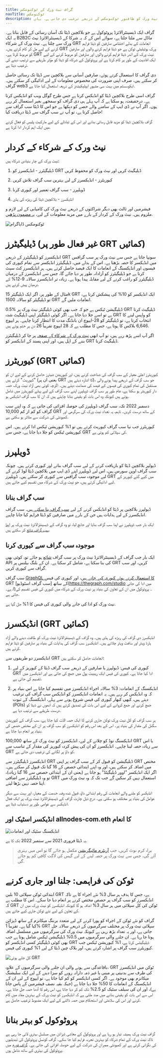 ```yaml
---
title: گراف نیٹ ورک کے ٹوکنومکس
navTitle: ٹوکنومکس
description: گراف نیٹ ورک کو طاقتور ٹوکنومکس کے ذریعے ترغیب دی جاتی ہے۔ یہاں GRT، دی گراف کی مقامی ورک یوٹیلیٹی ٹوکن کام کرنے کا طریقہ ہے.
---
```


گراف ایک ڈیسینٹرالائزڈ پروٹوکول ہے جو بلاکچین ڈیٹا تک آسان رسائی کے قابل بناتا ہے۔ یہ ایک B2B2C ماڈل سے ملتا جلتا ہے، سوائے اس کے کہ یہ شرکا کے ڈیسینٹرالائزڈ نیٹ ورک سے چلتا ہے۔ نیٹ ورک کے شرکاء GRT انعامات کے بدلے اختتامی صارفین کو ڈیٹا فراہم کرنے کے لیے مل کر کام کرتے ہیں۔ GRT ورک یوٹیلیٹی ٹوکن ہے جو ڈیٹا فراہم کرنے والوں اور صارفین کو مربوط کرتا ہے۔ GRT نیٹ ورک کے اندر ڈیٹا فراہم کرنے والوں اور صارفین کو مربوط کرنے کے لیے ایک افادیت کے طور پر کام کرتا ہے اور پروٹوکول کے شرکاء کو ڈیٹا کو مؤثر طریقے سے ترتیب دینے کی ترغیب دیتا ہے.

دی گراف کا استعمال کرتے ہوئے، صارفین آسانی سے بلاکچین سے ڈیٹا تک رسائی حاصل کر سکتے ہیں، صرف اپنی ضرورت کی مخصوص معلومات کے لیے ادائیگی کر سکتے ہیں۔ گراف web3 ایکوسسٹم میں بہت سی مشہور ایپلیکیشنز کے ذریعہ استعمال کیا جاتا ہے.

گراف اسی طرح بلاکچین ڈیٹا کو انڈیکس کرتا ہے جس طرح گوگل ویب کو انڈیکس کرتا ہے۔ درحقیقت، ہو سکتا ہے کہ آپ پہلے ہی دی گراف کو سمجھے بغیر استعمال کر رہے ہوں۔ اگر آپ نے ڈی ایپ کے سامنے والے حصے کو دیکھا ہے جو اس کا ڈیٹا سب گراف سے حاصل کرتا ہے، تو آپ نے سب گراف سے ڈیٹا دریافت کیا!

گراف بلاکچین ڈیٹا کو مزید قابل رسائی بنانے اور اس کے تبادلے کے لیے مارکیٹ پلیس کو فعال کرنے میں ایک اہم کردار ادا کرتا ہے.

# نیٹ ورک کے شرکاء کے کردار

نیٹ ورک کے چار بنیادی شرکاء ہیں:

1.  ڈیلیگیٹرز - انڈیکسرز کو GRT ڈیلیگیٹ کریں اور نیٹ ورک کو محفوظ کریں

2.  کیوریٹرز - انڈیکسرز کے لیے بہترین سب گراف تلاش کریں

3.  ڈویلپرز - سب گراف تعمیر اور کیوری کرنا

4.  انڈیکسرز - بلاکچین ڈیٹا کی ریڑھ کی ہڈی

فیشرمین اور ثالث بھی دیگر شراکتوں کے ذریعے نیٹ ورک کی کامیابی کے لیے لازم و ملزوم ہیں۔ نیٹ ورک کے کردار کے بارے میں مزید معلومات کے لیے، [یہ مضمون پڑھیں](https://thegraph.com/blog/the-graph-grt-token-economics/).

![ٹوکنومکس ڈایاگرام](/img/Tokeneconomics-Diagram@2x.png)

# ڈیلیگیٹرز (غیر فعال طور پر GRT کمائیں)

انڈیکسرز کو ڈیلیگیٹرز کے ذریعے GRT سونپا جاتا ہے جس سے نیٹ ورک پر سب گرافس میں انڈیکسر کا حصہ بڑھتا ہے۔ اس کے بدلے میں، ڈیلیگیٹرز انڈیکسر سے تمام کیوری کی فیسوں اور انڈیکسنگ کے انعامات کا ایک فیصد حاصل کرتے ہیں۔ ہر انڈیکسرز کٹ سیٹ کرتا ہے جو ڈیلیگیٹرز کو آزادانہ طور پر دیا جائے گا، جس سے انڈیکسرز کے درمیان ڈیلیگیٹرز کو راغب کرنے کے لیے مقابلہ پیدا ہوتا ہے۔ زیادہ تر انڈیکسرز سالانہ 9-12% کے درمیان پیش کرتے ہیں.

مثال کے طور پر، اگر ایک ڈیلیگیٹر 15k GRT ایک انڈیکسر کو 10% کی پیشکش کرتا ہے، تو ڈیلیگیٹر کو سالانہ 1500 GRT انعامات ملیں گے.

0.5% ڈیلیگیشن ٹیکس ہے جو کہ جب بھی کوئی ڈیلیگیٹر نیٹ ورک پر GRT ڈیلیگیٹ کرتا ہے تو اسے جلا دیا جاتا ہے۔ اگر کوئی ڈیلیگیٹر اپنی ڈیلیگیٹ شدہ GRT کو واپس لینے کا انتخاب کرتا ہے، تو ڈیلیگیٹر کو 28-ایپوچ ان بانڈنگ مدت کا انتظار کرنا چاہیے۔ ہر ایپوچ 6,646 بلاکس کا ہوتا ہے، جس کا مطلب ہے کہ 28 ایپوچ تقریباً 26 دن پر ختم ہوتے ہیں.

اگر آپ اسے پڑھ رہے ہیں، تو آپ ابھی [نیٹ ورک کے شرکاء کے صفحہ](https://thegraph.com/explorer/participants/indexers) پر جا کر ڈیلیگیٹرز بننے کے اہل ہیں، اور اپنی پسند کے انڈیکسر کو GRT ڈیلیگیٹ کرنا.

# کیوریٹرز (GRT کمائیں)

کیوریٹرز اعلیٰ معیار کے سب گراف کی شناخت کرتے ہیں، اور کیوریشن شیئرز حاصل کرنے کے لیے ان کو "کیوریٹ" کرتے ہیں (یعنی ان پر GRT کا اشارہ دیتے ہیں)، جو سب گراف کے ذریعے پیدا ہونے والی مستقبل کی تمام کیوری کی فیسوں کے فیصد کی ضمانت دیتے ہیں۔ اگرچہ کوئی بھی آزاد نیٹ ورک حصہ دار کیوریٹر ہو سکتا ہے، عام طور پر سب گراف ڈویلپرز اپنے سب گراف کے لیے پہلے کیوریٹرز میں شامل ہوتے ہیں کیونکہ وہ اس بات کو یقینی بنانا چاہتے ہیں کہ ان کا سب گراف انڈیکس ہو.

دسمبر 2022 تک، سب گراف ڈویلپرز کی حوصلہ افزائی کی جاتی ہے کہ وہ اپنے سب گراف کو کم از کم 10,000 GRT کے ساتھ درست کریں۔ تاہم، یہ تعداد نیٹ ورک کی سرگرمی اور کمیونٹی کی شرکت سے متاثر ہو سکتی ہے.

کیوریٹرز جب نیا سب گراف کیوریٹ کرتے ہیں تو 1% کیوریشن ٹیکس ادا کرتے ہیں۔ اس کیوریشن ٹیکس کو جلا دیا جاتا ہے، جس سے GRT کی سپلائی کم ہوتی ہے.

# ڈویلپرز

ڈیولپر بلاکچین ڈیٹا کو بازیافت کرنے کے لیے سب گراف بناتے اور کیوری کرتے ہیں۔ چونکہ سب گراف اوپن سورس ہیں، اس لیے ڈویلپرز اپنے ڈی ایپ میں بلاکچین ڈیٹا لوڈ کرنے کے لیے موجودہ سب گرافس سے کیوری کر سکتے ہیں۔ ڈویلپرز GRT میں کیے گئے کیوریز کے لیے ادائیگی کرتے ہیں، جو نیٹ ورک کے شرکاء میں تقسیم کیے جاتے ہیں.

## سب گراف بنانا

ڈیولپرز بلاکچین پر ڈیٹا کو انڈیکس کرنے کے لیے [سب گراف بنا سکتے ہیں](/developing/creating-a-subgraph/)۔ سب گراف انڈیکسرز کے لیے ہدایات ہیں جن کے بارے میں صارفین کو ڈیٹا فراہم کیا جانا چاہیے.

ایک بار جب ڈویلپرز نے اپنا سب گراف بنایا اور جانچ لیا، تو وہ گراف کے ڈیسینٹرالائزڈ نیٹ ورک پر [اپنا سب گراف شائع](/publishing/publishing-a-subgraph/) کر سکتے ہیں.

## موجودہ سب گراف سے کیوری کرنا

ایک بار جب گراف کے ڈیسینٹرالائزڈ نیٹ ورک پر سب گراف [شائع](https://thegraph.com/docs/en/publishing/publishing-a-subgraph/) ہو جائے تو، کوئی بھی API کی بنا سکتا ہے، شامل کر سکتا ہے۔ ان کے بلنگ بیلنس پر GRT کریں، اور سب گراف سے کیوری کریں.

سب گراف [GraphQL کا استعمال کرتے ہوئے کیوری کیے جاتے ہیں](/querying/querying-the-graph/)، اور کیوری کی فیس GRT کے ساتھ [سب گراف اسٹوڈیو](https://thegraph.com/studio میں ادا کی جاتی ہے۔ /)۔ پروٹوکول میں ان کے تعاون کی بنیاد پر نیٹ ورک کے شرکاء میں کیوری کی فیس تقسیم کی جاتی ہے.

نیٹ ورک کو ادا کی جانے والی کیوری کی فیس کا 1% جل گیا ہے.

# انڈیکسرز (GRT کمائیں)

انڈیکسرز دی گراف کی ریڑھ کی ہڈی ہیں۔ وہ گراف کے ڈیسینٹرالائزڈ نیٹ ورک کو طاقت دینے والے آزاد ہارڈ ویئر اور سافٹ ویئر چلاتے ہیں۔ انڈیکسرز سب گراف کی ہدایات کی بنیاد پر صارفین کو ڈیٹا فراہم کرتے ہیں.

انڈیکسرز دو طریقوں سے GRT انعامات حاصل کر سکتے ہیں:

1.  کیوری کی فیس: ڈیولپرز یا صارفین کے ذریعے سب گراف ڈیٹا کے کیوریز کے لیے GRT ادا کیا جاتا ہے۔ کیوری کی فیس ایک ریبیٹ پول میں جمع کی جاتی ہے اور انڈیکسرز میں تقسیم کی جاتی ہے.

2.  انڈیکسنگ کے انعامات: 3% سالانہ اجراء انڈیکسرز میں تقسیم کیا جاتا ہے اس بنیاد پر کہ وہ انڈیکس کر رہے ہیں۔ یہ انعامات انڈیکسرز کو انڈیکس سب گراف کی ترغیب دیتے ہیں، کبھی کبھار کیوری کی فیس شروع ہونے سے پہلے، انڈیکسنگ کے ثبوت (POIs) جمع کرنے اور جمع کروانے کے لیے اس بات کی تصدیق کرتے ہیں کہ انھوں نے ڈیٹا کو درست طریقے سے ترتیب دیا ہے.

ہر سب گراف کو کل نیٹ ورک ٹوکن جاری کرنے کا ایک حصہ الاٹ کیا جاتا ہے، سب گراف کے کیوریشن سگنل کی مقدار کی بنیاد پر۔ اس کے بعد اس رقم کو انڈیکسرز کو سب گراف پر ان کے مختص حصص کی بنیاد پر انعام دیا جاتا ہے.

انڈیکسنگ نوڈ کو چلانے کے لیے، انڈیکسرز کو نیٹ ورک کے ساتھ 100,000 GRT یا اس سے زیادہ حصہ لینا چاہیے۔ انڈیکسرز کو ان کی پیش کردہ کیوریز کی مقدار کے تناسب سے GRT کو داؤ پر لگانے کی ترغیب دی جاتی ہے.

انڈیکسرز ڈیلیگیٹرز سے GRT ڈیلیگیشن کو قبول کر کے سب گراف پر اپنی GRT مختص میں اضافہ کر سکتے ہیں، اور وہ اپنے ابتدائی حصص کے 16 گنا تک قبول کر سکتے ہیں۔ اگر ایک انڈیکسر "اوور ڈیلیگیٹڈ" ہو جاتا ہے (یعنی ان کے ابتدائی حصص سے 16 گنا زیادہ)، تو وہ ڈیلیگیٹرز سے اضافی GRT استعمال نہیں کر سکیں گے جب تک کہ وہ نیٹ ورک میں اپنا حصہ نہیں بڑھا لیتے.

انڈیکسر کو ملنے والے انعامات کی رقم ابتدائی داؤ، قبول شدہ وفد، خدمت کے معیار، اور بہت سے دیگر عوامل کی بنیاد پر مختلف ہو سکتی ہے۔ درج ذیل چارٹ گراف کے ڈیسینٹرالائزڈ نیٹ ورک پر ایک فعال انڈیکسر سے عوامی طور پر دستیاب ڈیٹا ہے.

## انڈیکسر اسٹیک اور allnodes-com.eth کا انعام

![انڈیکسنگ سٹیک اور انعامات](/img/indexing-stake-and-income.png)

یہ ڈیٹا فروری 2021 سے ستمبر 2022 تک کا ہے.

> براہ کرم نوٹ کریں، جب [آربٹرم مائیگریشن](https://forum.thegraph.com/t/gip-0037-the-graph-arbitrum-deployment-with-linear-rewards-minted-in-l2/3551) مکمل ہو جائے گا تو اس میں بہتری آئے گی، جس سے نیٹ ورک پر حصہ لینے کے لیے گیس کی لاگت کافی کم ہو جائے گی.

# ٹوکن کی فراہمی: جلنا اور جاری کرنے

ابتدائی ٹوکن سپلائی 10 بلین GRT ہے، جس کا ہدف ہر سال 3% نئے اجراء کا ہے تاکہ انڈیکسرز کو سب گراف پر حصص مختص کرنے پر انعام دیا جا سکے۔ اس کا مطلب ہے کہ GRT ٹوکن کی کل سپلائی میں ہر سال 3% اضافہ ہو گا کیونکہ انڈیکسرز کو نیٹ ورک میں ان کے تعاون کے لیے نئے ٹوکن جاری کیے جاتے ہیں.

گراف کو نئے ٹوکن کے اجراء کو پورا کرنے کے لیے متعدد برننگ میکانزم کے ساتھ ڈیزائن کیا گیا ہے۔ تقریباً 1% GRT سپلائی نیٹ ورک پر مختلف سرگرمیوں کے ذریعے سالانہ جل جاتی ہے، اور یہ تعداد بڑھ رہی ہے کیونکہ نیٹ ورک کی سرگرمیوں میں مسلسل اضافہ ہوتا جا رہا ہے۔ ان جلنے والی سرگرمیوں میں 0.5% ڈیلیگیشن ٹیکس شامل ہوتا ہے جب بھی کوئی ڈیلیگیٹر کسی انڈیکسر کو GRT ڈیلیگیٹس کرتا ہے، 1% کیوریشن ٹیکس جب کیوریٹرز سب گراف پر اشارہ کرتے ہیں، اور بلاک چین ڈیٹا کے لیے 1% کیوری کی فیس.

![کل جلے ہوئی GRT](/img/total-burned-grt.jpeg)

باقاعدگی سے ہونے والی ان جلنے والی سرگرمیوں کے علاوہ، GRT ٹوکن میں انڈیکسرز کی طرف سے بدنیتی پر مبنی یا غیر ذمہ دارانہ رویے کو سزا دینے کے لیے ایک سلیشنگ میکانزم بھی موجود ہے۔ اگر کسی انڈیکسر کو کم کیا جاتا ہے، تو ایپوچ کے لیے ان کے انڈیکسنگ کے انعامات کا 50% جلا دیا جاتا ہے (جبکہ بقیہ نصف فیشرمین کے پاس جاتا ہے)، اور ان کی سیلف سٹیک کو 2.5% تک کم کر دیا جاتا ہے، اس رقم کا آدھا حصہ جل جاتا ہے۔ اس سے اس بات کو یقینی بنانے میں مدد ملتی ہے کہ انڈیکسرز کو نیٹ ورک کے بہترین مفاد میں کام کرنے اور اس کی سلامتی اور استحکام میں حصہ ڈالنے کے لیے ایک مضبوط ترغیب حاصل ہے.

# پروٹوکول کو بہتر بنانا

گراف نیٹ ورک ہمیشہ تیار ہو رہا ہے اور پروٹوکول کے معاشی ڈیزائن میں مسلسل بہتری لائی جا رہی ہے تاکہ نیٹ ورک کے تمام شرکاء کو بہترین تجربہ فراہم کیا جا سکے۔ گراف کونسل پروٹوکول کی تبدیلیوں کی نگرانی کرتی ہے اور کمیونٹی ممبران کی شرکت کے لیے حوصلہ افزائی کی جاتی ہے۔ [گراف فورم](https://forum.thegraph.com/) میں پروٹوکول کی بہتری کے ساتھ شامل ہوں.
